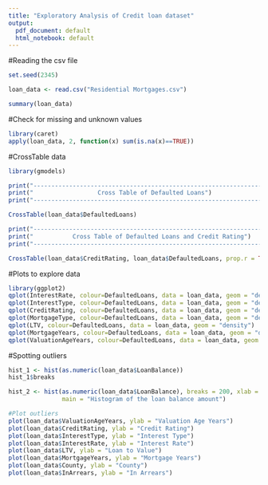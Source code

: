 ```yaml
---
title: "Exploratory Analysis of Credit loan dataset"
output:
  pdf_document: default
  html_notebook: default
---
```


#Reading the csv file 

```r
set.seed(2345)

loan_data <- read.csv("Residential Mortgages.csv")

summary(loan_data)
```
#Check for missing and unknown values

```r
library(caret)
apply(loan_data, 2, function(x) sum(is.na(x)==TRUE))

```


#CrossTable data

```r
library(gmodels)

print("----------------------------------------------------------------")
print("                  Cross Table of Defaulted Loans")
print("----------------------------------------------------------------")

CrossTable(loan_data$DefaultedLoans)

print("----------------------------------------------------------------")
print("           Cross Table of Defaulted Loans and Credit Rating")
print("----------------------------------------------------------------")

CrossTable(loan_data$CreditRating, loan_data$DefaultedLoans, prop.r = TRUE, prop.c = FALSE, prop.t = FALSE, prop.chisq = FALSE)
```

#Plots to explore data

```r
library(ggplot2)
qplot(InterestRate, colour=DefaultedLoans, data = loan_data, geom = "density")
qplot(InterestType, colour=DefaultedLoans, data = loan_data, geom = "density")
qplot(CreditRating, colour=DefaultedLoans, data = loan_data, geom = "density")
qplot(MortgageType, colour=DefaultedLoans, data = loan_data, geom = "density")
qplot(LTV, colour=DefaultedLoans, data = loan_data, geom = "density")
qplot(MortgageYears, colour=DefaultedLoans, data = loan_data, geom = "density")
qplot(ValuationAgeYears, colour=DefaultedLoans, data = loan_data, geom = "density")

```

#Spotting outliers

```r

hist_1 <- hist(as.numeric(loan_data$LoanBalance))
hist_1$breaks

hist_2 <- hist(as.numeric(loan_data$LoanBalance), breaks = 200, xlab = "Loan Balance Amount", 
               main = "Histogram of the loan balance amount")

#Plot outliers
plot(loan_data$ValuationAgeYears, ylab = "Valuation Age Years")
plot(loan_data$CreditRating, ylab = "Credit Rating")
plot(loan_data$InterestType, ylab = "Interest Type")
plot(loan_data$InterestRate, ylab = "Interest Rate")
plot(loan_data$LTV, ylab = "Loan to Value")
plot(loan_data$MortgageYears, ylab = "Mortgage Years")
plot(loan_data$County, ylab = "County")
plot(loan_data$InArrears, ylab = "In Arrears")

```

